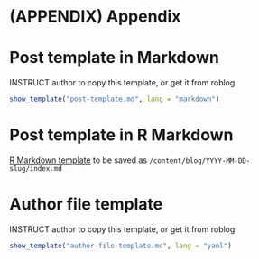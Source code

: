 # (APPENDIX) Appendix {-}

# Post template in Markdown {#templatemd}

INSTRUCT author to copy this template, or get it from roblog

```r
show_template("post-template.md", lang = "markdown")
```

# Post template in R Markdown {#templatermd}

[R Markdown template](https://github.com/rosadmin/blog-guidance/blob/master/templates/author-file-template.Rmd) to be saved as `/content/blog/YYYY-MM-DD-slug/index.md`

# Author file template {#authortemplate}

INSTRUCT author to copy this template, or get it from roblog

```r
show_template("author-file-template.md", lang = "yaml")
```